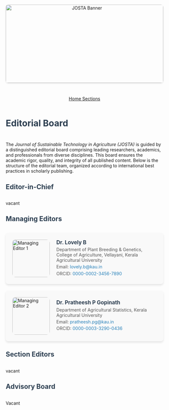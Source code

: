 ```{=html}
<style>

.banner-container {
  text-align: center;
  margin-bottom: 2em;
}

.banner-img {
  width: 100%;
  max-height: 250px;
  object-fit: cover;
  border-radius: 8px;
  box-shadow: 0 2px 4px rgba(0,0,0,0.1);
}

h1, h2 {
  color: #2c3e50;
  font-weight: 700;
  margin-bottom: 1.5em;
}

.editor-card {
  display: flex;
  align-items: center;
  background: #f9f9f9;
  padding: 1.5em;
  margin-bottom: 1.5em;
  border-radius: 8px;
  box-shadow: 0 4px 6px rgba(0,0,0,0.1);
  transition: transform 0.2s ease-in-out;
}

.editor-card:hover {
  transform: translateY(-5px);
}

.editor-img {
  width: 120px;
  height: 120px;
  object-fit: cover;
  border-radius: 10px;
  margin-right: 1.5em;
}

.editor-info {
  flex: 1;
}

.editor-info h3 {
  margin: 0;
  color: #2c3e50;
  font-size: 1.2em;
}

.editor-info p {
  margin: 0.3em 0;
  color: #555;
}

.editor-info a {
  color: #2980b9;
  text-decoration: none;
}

.editor-info a:hover {
  text-decoration: underline;
}

.section-editors, .technical-board, .advisory-board {
  display: grid;
  grid-template-columns: repeat(auto-fit, minmax(300px, 1fr));
  gap: 1.5em;
}

@media (max-width: 768px) {
  .editor-card {
    flex-direction: column;
    align-items: flex-start;
  }

  .editor-img {
    margin-bottom: 1em;
    margin-right: 0;
  }
}
</style>
```

```{=html}
<div class="banner-container">
  <img src="websitecover.jpg"
       alt="JOSTA Banner"
       class="banner-img">
</div>
```  
<link rel="stylesheet" href="https://cdn.jsdelivr.net/npm/bootstrap-icons/font/bootstrap-icons.css" />

<!-- Horizontal Button Group -->
<div style="display: flex; flex-wrap: wrap; gap: 1em; justify-content: center; margin-top: 1em;">
  <a href="index.qmd" class="btn btn-outline-secondary">
    <i  class="bi bi-house"></i> Home
  </a>
  <a href="editorialsection.qmd" class="btn btn-outline-secondary">
    <i class="bi bi-journal-bookmark"></i> Sections
  </a>
</div> 

# Editorial Board {.unnumbered}

The *Journal of Sustainable Technology in Agriculture (JOSTA)* is guided by a distinguished editorial board comprising leading researchers, academics, and professionals from diverse disciplines. This board ensures the academic rigor, quality, and integrity of all published content. Below is the structure of the editorial team, organized according to international best practices in scholarly publishing.

## Editor-in-Chief {.unnumbered}

vacant

<!-- ```{=html} -->

<!-- <div class="editor-card"> -->

<!--   <img src="images/eic.jpg" alt="Editor-in-Chief" class="editor-img"> -->

<!--   <div class="editor-info"> -->

<!--     <h3>Dr. John Doe</h3> -->

<!--     <p>Department of Agricultural Sciences, Global University</p> -->

<!--     <p>Email: <a href="mailto:john.doe@example.com">john.doe@example.com</a></p> -->

<!--     <p>ORCID: <a href="https://orcid.org/0000-0001-2345-6789">0000-0001-2345-6789</a></p> -->

<!--   </div> -->

<!-- </div> -->

<!-- ``` -->

## Managing Editors {.unnumbered}

```{=html}
<div class="editor-card">
  <img src="images/managing1.jpg" alt="Managing Editor 1" class="editor-img">
  <div class="editor-info">
    <h3>Dr. Lovely B</h3>
    <p>Department of Plant Breeding & Genetics, College of Agriculture, Vellayani, Kerala Agricultural University</p>
    <p>Email: <a href="mailto:lovely.b@kau.in">lovely.b@kau.in</a></p>
    <p>ORCID: <a href="https://orcid.org/0000-0002-3456-7890">0000-0002-3456-7890</a></p>
  </div>
</div>
<div class="editor-card">
  <img src="https://firebasestorage.googleapis.com/v0/b/raisins-2025.firebasestorage.app/o/JOSTA%2Feditors%2Fmy%20photo.jpg?alt=media" alt="Managing Editor 2" class="editor-img">
  <div class="editor-info">
    <h3>Dr. Pratheesh P Gopinath</h3>
    <p>Department of Agricultural Statistics, Kerala Agricultural University</p>
    <p>Email: <a href="mailto:pratheesh.pg@kau.in">pratheesh.pg@kau.in</a></p>
    <p>ORCID: <a href="https://orcid.org/0000-0003-3290-0436">0000-0003-3290-0436</a></p>
  </div>
</div>
```

## Section Editors {.unnumbered}

vacant

<!-- ```{=html} -->

<!-- <div class="section-editors"> -->

<!--   <div class="editor-card"> -->

<!--     <img src="images/section-editors.jpg" alt="Section Editor 1" class="editor-img"> -->

<!--     <div class="editor-info"> -->

<!--       <h3>Dr. Alice Brown</h3> -->

<!--       <p>Sustainable Agronomy, Global AgriTech Institute</p> -->

<!--     </div> -->

<!--   </div> -->

<!--   <div class="editor-card"> -->

<!--     <img src="images/section-editors.jpg" alt="Section Editor 2" class="editor-img"> -->

<!--     <div class="editor-info"> -->

<!--       <h3>Dr. David Lee</h3> -->

<!--       <p>Renewable Energy in Agriculture, Energy Research Center</p> -->

<!--     </div> -->

<!--   </div> -->

<!--   <div class="editor-card"> -->

<!--     <img src="images/section-editors.jpg" alt="Section Editor 3" class="editor-img"> -->

<!--     <div class="editor-info"> -->

<!--       <h3>Dr. Emma Wilson</h3> -->

<!--       <p>Precision Farming and ICT, TechFarm University</p> -->

<!--     </div> -->

<!--   </div> -->

<!-- </div> -->

<!-- ``` -->

<!-- ## Technical Board {.unnumbered} -->

<!-- ```{=html} -->

<!-- <div class="technical-board"> -->

<!--   <div class="editor-card"> -->

<!--     <img src="images/technical-board.jpg" alt="Technical Editor" class="editor-img"> -->

<!--     <div class="editor-info"> -->

<!--       <h3>Mr. Michael Green</h3> -->

<!--       <p>Technical Editor & Systems Manager, Kerala</p> -->

<!--     </div> -->

<!--   </div> -->

<!--   <div class="editor-card"> -->

<!--     <img src="images/technical-board.jpg" alt="Web Support" class="editor-img"> -->

<!--     <div class="editor-info"> -->

<!--       <h3>Ms. Sarah Johnson</h3> -->

<!--       <p>Web & Production Support, Tech Institute</p> -->

<!--     </div> -->

<!--   </div> -->

<!-- </div> -->

<!-- ``` -->

## Advisory Board {.unnumbered}

Vacant

<!-- ```{=html} -->

<!-- <div class="advisory-board"> -->

<!--   <div class="editor-card"> -->

<!--     <img src="images/advisory-board.jpg" alt="Advisory Board Member 1" class="editor-img"> -->

<!--     <div class="editor-info"> -->

<!--       <h3>Prof. Elizabeth Carter</h3> -->

<!--       <p>Retired Professor, Agricultural Engineering, International University</p> -->

<!--       <p>Email: <a href="mailto:elizabeth.carter@example.com">elizabeth.carter@example.com</a></p> -->

<!--       <p>ORCID: <a href="https://orcid.org/0000-0004-5678-9012">0000-0004-5678-9012</a></p> -->

<!--     </div> -->

<!--   </div> -->

<!--   <div class="editor-card"> -->

<!--     <img src="images/advisory-board.jpg" alt="Advisory Board Member 2" class="editor-img"> -->

<!--     <div class="editor-info"> -->

<!--       <h3>Dr. Anil Sharma</h3> -->

<!--       <p>Senior Scientist, Center for Sustainable Innovation, India</p> -->

<!--       <p>Email: <a href="mailto:anil.sharma@example.com">anil.sharma@example.com</a></p> -->

<!--       <p>ORCID: <a href="https://orcid.org/0000-0005-6789-0123">0000-0005-6789-0123</a></p> -->

<!--     </div> -->

<!--   </div> -->

<!--   <div class="editor-card"> -->

<!--     <img src="images/advisory-board.jpg" alt="Advisory Board Member 3" class="editor-img"> -->

<!--     <div class="editor-info"> -->

<!--       <h3>Dr. Sofia Mendes</h3> -->

<!--       <p>Expert in Climate-Smart Agriculture, Global Sustainability Network</p> -->

<!--       <p>Email: <a href="mailto:sofia.mendes@example.com">sofia.mendes@example.com</a></p> -->

<!--       <p>ORCID: <a href="https://orcid.org/0000-0006-7890-1234">0000-0006-7890-1234</a></p> -->

<!--     </div> -->

<!--   </div> -->

<!-- </div> -->

<!-- ``` -->
